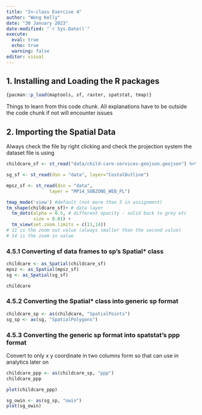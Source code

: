 ```yaml
---
title: "In-class Exercise 4"
author: "Wong Kelly"
date: "30 January 2023"
date-modified: "`r Sys.Date()`"
execute: 
  eval: true
  echo: true
  warning: false
editor: visual
---
```


## 1. Installing and Loading the R packages

```r
{pacman::p_load(maptools, sf, raster, spatstat, tmap)}
```

Things to learn from this code chunk. All explanations have to be outside the code chunk if not will encounter issues

## 2. Importing the Spatial Data

Always check the file by right clicking and check the projection system the dataset file is using

```r
childcare_sf <- st_read("data/child-care-services-geojson.geojson") %>% st_transform(crs = 3414)
```

```r
sg_sf <- st_read(dsn = "data", layer="CostalOutline")
```

```r
mpsz_sf <- st_read(dsn = "data", 
                layer = "MP14_SUBZONE_WEB_PL")

```

```r
tmap_mode('view') #default (not more than 5 in assignment)
tm_shape(childcare_sf)+ # data layer
  tm_dots(alpha = 0.5, # different opacity - solid back to grey etc
          size = 0.01) +
  tm_view(set.zoom.limits = c(11,14))
# 11 is the zoom out value (always smaller than the second value)
# 14 is the zoom in value 

```

### 4.5.1 Converting sf data frames to sp's Spatial\* class

```r
childcare <- as_Spatial(childcare_sf)
mpsz <- as_Spatial(mpsz_sf)
sg <- as_Spatial(sg_sf)
```

```r
childcare

```

### 4.5.2 Converting the Spatial\* class into generic sp format

```r
childcare_sp <- as(childcare, "SpatialPoints")
sg_sp <- as(sg, "SpatialPolygons")
```

### 4.5.3 Converting the generic sp format into spatstat's ppp format

Convert to only x y coordinate in two columns form so that can use in analytics later on

```r
childcare_ppp <- as(childcare_sp, "ppp")
childcare_ppp
```

```r
plot(childcare_ppp)

```

```r
sg_owin <- as(sg_sp, "owin")
plot(sg_owin)
```
